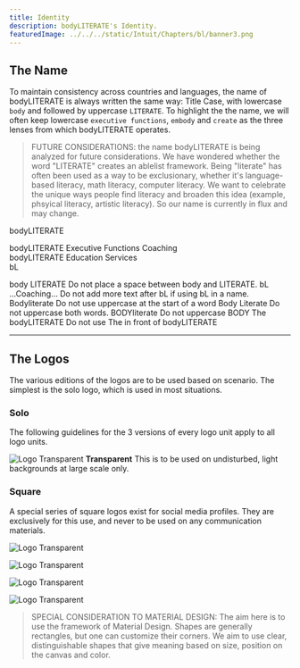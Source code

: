 ```yaml
---
title: Identity
description: bodyLITERATE's Identity.
featuredImage: ../../../static/Intuit/Chapters/bl/banner3.png
---
```


## The Name

To maintain consistency across countries and languages, the name of bodyLITERATE is always written the same way: Title Case, with lowercase ```body``` and followed by uppercase ```LITERATE```.
To highlight the the name, we will often keep lowercase ```executive functions```, ```embody``` and ```create``` as the three lenses from which bodyLITERATE operates.
>FUTURE CONSIDERATIONS: the name bodyLITERATE is being analyzed for future considerations. We have wondered whether the word "LITERATE" creates an ablelist framework. Being "literate" 
has often been used as a way to be exclusionary, whether it's language-based literacy, math literacy, computer literacy. We want to celebrate the unique ways people find literacy and broaden this idea (example, phsyical literacy, artistic literacy). 
So our name is currently in flux and may change.

<BrandRule do={true} Background={true}>  
bodyLITERATE
</BrandRule>

<BrandRule do={true} Background={true}> bodyLITERATE Executive Functions Coaching</BrandRule>  
<BrandRule do={true} Background={true}>bodyLITERATE Education Services</BrandRule>  
<BrandRule do={true} Background={true}>bL</BrandRule>    

<Grid gap={2} columns={2}>
<BrandRule do={false} > body  LITERATE</BrandRule>   
<BrandBox color='#828282'>Do not place a space between body and LITERATE.</BrandBox>
</Grid>

<Grid gap={2} columns={2}>
<BrandRule do={false} > bL ...Coaching...</BrandRule>   
<BrandBox color='#828282'>Do not add more text after bL if using bL in a name.</BrandBox>
</Grid>

<Grid gap={2} columns={2}>
<BrandRule do={false} > Bodyliterate</BrandRule>   
<BrandBox color='#828282'> Do not use uppercase at the start of a word</BrandBox>
</Grid>

<Grid gap={2} columns={2}>
<BrandRule do={false} > Body Literate</BrandRule>   
<BrandBox color='#828282'>Do not uppercase both words. </BrandBox>
</Grid>

<Grid gap={2} columns={2}>
<BrandRule do={false} > BODYliterate</BrandRule>   
<BrandBox color='#828282'> Do not uppercase BODY </BrandBox>
</Grid>

<Grid gap={2} columns={2}>
<BrandRule do={false}  > The bodyLITERATE</BrandRule>   
<BrandBox color='#828282'> Do not use The in front of bodyLITERATE </BrandBox>
</Grid>

---

## The Logos

The various editions of the logos are to be used based on scenario. The simplest is the solo logo, which is used in most situations.

### Solo

The following guidelines for the 3 versions of every logo unit apply to all logo units.

<Grid columns={1}>

<BrandBox>

![Logo Transparent](../../../static/Intuit/Chapters/bl/readme.png)
**Transparent**
This is to be used on undisturbed, light backgrounds at large scale only.
</BrandBox>

</Grid>


### Square

A special series of square logos exist for social media profiles. They are exclusively for this use, and never to be used on any communication materials.

<Grid columns={4}>

<BrandBox>

![Logo Transparent](../../../static/Intuit/Logo/bl/yellowSquare.png)
</BrandBox>

<BrandBox>

![Logo Transparent](../../../static/Intuit/Logo/bl/yellowSquare2.png)
</BrandBox>

<BrandBox>

![Logo Transparent](../../../static/Intuit/Logo/bl/yellowSquare3.png)
</BrandBox>

<BrandBox>

![Logo Transparent](../../../static/Intuit/Logo/bl/yellowSquare4.png)
</BrandBox>

</Grid>

>SPECIAL CONSIDERATION TO MATERIAL DESIGN: The aim here is to use the framework of Material Design. 
Shapes are generally rectangles, but one can customize their corners. We aim to use clear, distinguishable shapes 
that give meaning based on size, position on the canvas and color.
